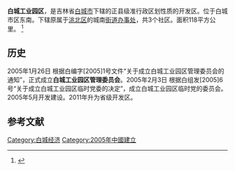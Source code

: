 {{Infobox China County
| county = 白城工业园区
| usedname = 
| nameorigin = 
| Photo = 
| Photoname = 
| map = 
| map_caption = 
| Pinyin =  
| Belong = [[中国|中国]][[吉林省|吉林省]][[白城市|白城市]]
| Types = [[开发区|开发区]]
| admincode =  
| founded = 
| seat = 
| officerTitle = 白城工业园区党工委书记
| officer = 
| officerTitle2 = 白城工业园区管理委员会主任
| officer2 = 
| division =  
| town = 
| township = 
| subdistrict = 
| dialect = 
| post code = 
| phone code =  
| coordinate = 
| area = 118平方千米
| area land = 
| area water = 
| census yr = 
| pop = 万人
| density =  
| GDP = 40.5亿元（2013年）
| GDP_as_of = 
| GDPPC = 
| carlicense =  
| web =  白城工业园区
| web_title = http://www.bcgyyq.gov.cn/
}}
'''白城工业园区'''，是吉林省[[白城市|白城市]]下辖的正县级准行政区划性质的开发区。位于白城市区东南。下辖原属于[[洮北区|洮北区]]的城南[[街道办事处|街道办事处]]，共3个社区。面积118平方公里。 <ref>{{Cite web |url=http://sq.bcxww.com/xqgk/2013/1210/1026.html |title=白城工业园区概况 |access-date=2014-10-13 |archive-date=2016-03-20 |archive-url=https://web.archive.org/web/20160320030929/http://sq.bcxww.com/xqgk/2013/1210/1026.html |dead-url=no }}</ref>

==历史==
2005年1月26日 根据白编字[2005]1号文件“关于成立白城工业园区管理委员会的通知”，正式成立'''白城工业园区管理委员会'''。2005年2月3日 根据白组发[2005]6号“关于成立白城工业园区临时党委的决定”，成立白城工业园区临时党的委员会。2005年5月开发建设。2011年升为省级开发区。

==参考文献==
<references/>

[[Category:白城经济|Category:白城经济]]
[[Category:2005年中國建立|Category:2005年中國建立]]